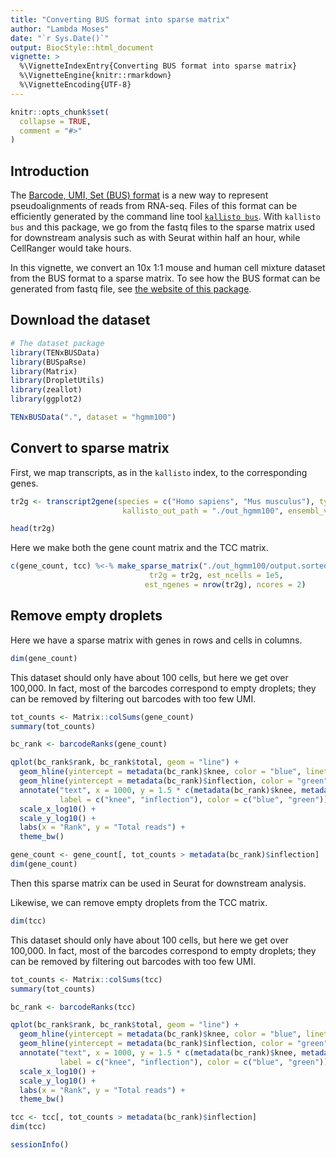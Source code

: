 ```yaml
---
title: "Converting BUS format into sparse matrix"
author: "Lambda Moses"
date: "`r Sys.Date()`"
output: BiocStyle::html_document
vignette: >
  %\VignetteIndexEntry{Converting BUS format into sparse matrix}
  %\VignetteEngine{knitr::rmarkdown}
  %\VignetteEncoding{UTF-8}
---
```


```r
knitr::opts_chunk$set(
  collapse = TRUE,
  comment = "#>"
)
```

## Introduction
The [Barcode, UMI, Set (BUS) format](https://www.biorxiv.org/content/early/2018/11/21/472571) is a new way to represent pseudoalignments of reads from RNA-seq. Files of this format can be efficiently generated by the command line tool [`kallisto bus`](https://pachterlab.github.io/kallisto/manual). With `kallisto bus` and this package, we go from the fastq files to the sparse matrix used for downstream analysis such as with Seurat within half an hour, while CellRanger would take hours. 

In this vignette, we convert an 10x 1:1 mouse and human cell mixture dataset from the BUS format to a sparse matrix. To see how the BUS format can be generated from fastq file, see [the website of this package](https://bustools.github.io/BUS_notebooks_R/index.html).

## Download the dataset
```r
# The dataset package
library(TENxBUSData)
library(BUSpaRse)
library(Matrix)
library(DropletUtils)
library(zeallot)
library(ggplot2)
```

```r
TENxBUSData(".", dataset = "hgmm100")
```

## Convert to sparse matrix
First, we map transcripts, as in the `kallisto` index, to the corresponding genes. 
```r
tr2g <- transcript2gene(species = c("Homo sapiens", "Mus musculus"), type = "vertebrate",
                         kallisto_out_path = "./out_hgmm100", ensembl_version = 94)
```

```r
head(tr2g)
```

Here we make both the gene count matrix and the TCC matrix.
```r
c(gene_count, tcc) %<-% make_sparse_matrix("./out_hgmm100/output.sorted.txt",
                               tr2g = tr2g, est_ncells = 1e5,
                              est_ngenes = nrow(tr2g), ncores = 2)
```

## Remove empty droplets
Here we have a sparse matrix with genes in rows and cells in columns.
```r
dim(gene_count)
```

This dataset should only have about 100 cells, but here we get over 100,000. In fact, most of the barcodes correspond to empty droplets; they can be removed by filtering out barcodes with too few UMI.

```r
tot_counts <- Matrix::colSums(gene_count)
summary(tot_counts)
```

```r
bc_rank <- barcodeRanks(gene_count)
```

```r
qplot(bc_rank$rank, bc_rank$total, geom = "line") +
  geom_hline(yintercept = metadata(bc_rank)$knee, color = "blue", linetype = 2) +
  geom_hline(yintercept = metadata(bc_rank)$inflection, color = "green", linetype = 2) +
  annotate("text", x = 1000, y = 1.5 * c(metadata(bc_rank)$knee, metadata(bc_rank)$inflection),
           label = c("knee", "inflection"), color = c("blue", "green")) +
  scale_x_log10() +
  scale_y_log10() +
  labs(x = "Rank", y = "Total reads") +
  theme_bw()
```

```r
gene_count <- gene_count[, tot_counts > metadata(bc_rank)$inflection]
dim(gene_count)
```

Then this sparse matrix can be used in Seurat for downstream analysis.

Likewise, we can remove empty droplets from the TCC matrix.
```r
dim(tcc)
```

This dataset should only have about 100 cells, but here we get over 100,000. In fact, most of the barcodes correspond to empty droplets; they can be removed by filtering out barcodes with too few UMI.

```r
tot_counts <- Matrix::colSums(tcc)
summary(tot_counts)
```

```r
bc_rank <- barcodeRanks(tcc)
```

```r
qplot(bc_rank$rank, bc_rank$total, geom = "line") +
  geom_hline(yintercept = metadata(bc_rank)$knee, color = "blue", linetype = 2) +
  geom_hline(yintercept = metadata(bc_rank)$inflection, color = "green", linetype = 2) +
  annotate("text", x = 1000, y = 1.5 * c(metadata(bc_rank)$knee, metadata(bc_rank)$inflection),
           label = c("knee", "inflection"), color = c("blue", "green")) +
  scale_x_log10() +
  scale_y_log10() +
  labs(x = "Rank", y = "Total reads") +
  theme_bw()
```

```r
tcc <- tcc[, tot_counts > metadata(bc_rank)$inflection]
dim(tcc)
```

```r
sessionInfo()
```

